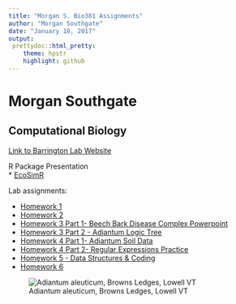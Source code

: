 ```yaml
---
title: "Morgan S. Bio381 Assignments"
author: "Morgan Southgate"
date: "January 18, 2017"
output: 
 prettydoc::html_pretty:
    theme: hpstr
    highlight: github
---
```


# Morgan Southgate

## Computational Biology

[Link to Barrington Lab Website](http://www.uvm.edu/~dbarring/DSBpeople.html)

R Package Presentation   
* [EcoSimR](EcoSimRPresentation_Fin.html)


Lab assignments: 

* [Homework 1](test.html)   
* [Homework 2](Homework2.html)
* [Homework 3 Part 1- Beech Bark Disease Complex Powerpoint](BBD_Complex.pdf) 
* [Homework 3 Part 2 - Adiantum Logic Tree](Adiantum_LogicTree.html) 
* [Homework 4 Part 1- Adiantum Soil Data](AdiantumSoilAnalysis.html)
* [Homework 4 Part 2- Regular Expressions Practice](Homework4_Part2_RegExPractice.html)
* [Homework 5 - Data Structures & Coding](Homework_5.html)
* [Homework 6](Homework6_Southgate.html)

![Adiantum aleuticum, Browns Ledges, Lowell VT](AleutianMaidenhairFern.jpg)



